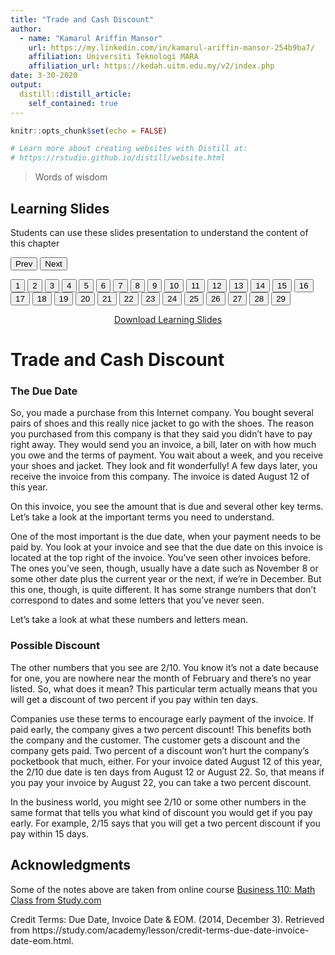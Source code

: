 ```yaml
---
title: "Trade and Cash Discount"
author: 
  - name: "Kamarul Ariffin Mansor"
    url: https://my.linkedin.com/in/kamarul-ariffin-mansor-254b9ba7/
    affiliation: Universiti Teknologi MARA
    affiliation_url: https://kedah.uitm.edu.my/v2/index.php
date: 3-30-2020
output: 
  distill::distill_article:
    self_contained: true
---
```


```r
knitr::opts_chunk$set(echo = FALSE)

# Learn more about creating websites with Distill at:
# https://rstudio.github.io/distill/website.html

```

> Words of wisdom  

<html>
<title>W3.CSS</title>
<meta name="viewport" content="width=device-width, initial-scale=1">
<link rel="stylesheet" href="https://www.w3schools.com/w3css/4/w3.css">
<style>
  .mySlides {display:none}
</style>
<body>
  
<div class="w3-container">
  <h2>Learning Slides</h2>
  <p>Students can use these slides presentation to understand the content of this chapter</p>
</div>
<div class="w3-content" style="max-width:800px">
  <img class="mySlides" src="images\tcd\Slide1.png" style="width:100%">
  <img class="mySlides" src="images\tcd\Slide2.png" style="width:100%">
  <img class="mySlides" src="images\tcd\Slide3.png" style="width:100%">
  <img class="mySlides" src="images\tcd\Slide4.png" style="width:100%">
  <img class="mySlides" src="images\tcd\Slide5.png" style="width:100%">
  <img class="mySlides" src="images\tcd\Slide6.png" style="width:100%">
  <img class="mySlides" src="images\tcd\Slide7.png" style="width:100%">
  <img class="mySlides" src="images\tcd\Slide8.png" style="width:100%">
  <img class="mySlides" src="images\tcd\Slide9.png" style="width:100%">
  <img class="mySlides" src="images\tcd\Slide10.png" style="width:100%">
  <img class="mySlides" src="images\tcd\Slide11.png" style="width:100%">
  <img class="mySlides" src="images\tcd\Slide12.png" style="width:100%">
  <img class="mySlides" src="images\tcd\Slide13.png" style="width:100%">
  <img class="mySlides" src="images\tcd\Slide14.png" style="width:100%">
  <img class="mySlides" src="images\tcd\Slide15.png" style="width:100%">
  <img class="mySlides" src="images\tcd\Slide16.png" style="width:100%">
  <img class="mySlides" src="images\tcd\Slide17.png" style="width:100%">
  <img class="mySlides" src="images\tcd\Slide18.png" style="width:100%">
  <img class="mySlides" src="images\tcd\Slide19.png" style="width:100%">
  <img class="mySlides" src="images\tcd\Slide20.png" style="width:100%">
  <img class="mySlides" src="images\tcd\Slide21.png" style="width:100%">
  <img class="mySlides" src="images\tcd\Slide22.png" style="width:100%">
  <img class="mySlides" src="images\tcd\Slide23.png" style="width:100%">
  <img class="mySlides" src="images\tcd\Slide24.png" style="width:100%">
  <img class="mySlides" src="images\tcd\Slide25.png" style="width:100%">
  <img class="mySlides" src="images\tcd\Slide26.png" style="width:100%">
  <img class="mySlides" src="images\tcd\Slide27.png" style="width:100%">
  <img class="mySlides" src="images\tcd\Slide28.png" style="width:100%">
  <img class="mySlides" src="images\tcd\Slide29.png" style="width:100%">
</div>
<div class="w3-center">
  <button class="w3-button w3-light-grey" onclick="plusDivs(-1)">Prev</button>
  <button class="w3-button w3-light-grey" onclick="plusDivs(1)">Next</button>
</div>
<div class="w3-center">
  <button class="w3-button demo" onclick="currentDiv(1)">1</button> 
  <button class="w3-button demo" onclick="currentDiv(2)">2</button> 
  <button class="w3-button demo" onclick="currentDiv(3)">3</button>
  <button class="w3-button demo" onclick="currentDiv(4)">4</button>
  <button class="w3-button demo" onclick="currentDiv(5)">5</button> 
  <button class="w3-button demo" onclick="currentDiv(6)">6</button> 
  <button class="w3-button demo" onclick="currentDiv(7)">7</button>
  <button class="w3-button demo" onclick="currentDiv(8)">8</button>
  <button class="w3-button demo" onclick="currentDiv(9)">9</button> 
  <button class="w3-button demo" onclick="currentDiv(10)">10</button> 
  <button class="w3-button demo" onclick="currentDiv(11)">11</button>
  <button class="w3-button demo" onclick="currentDiv(12)">12</button>
  <button class="w3-button demo" onclick="currentDiv(13)">13</button> 
  <button class="w3-button demo" onclick="currentDiv(14)">14</button> 
  <button class="w3-button demo" onclick="currentDiv(15)">15</button>
  <button class="w3-button demo" onclick="currentDiv(16)">16</button> 
  <button class="w3-button demo" onclick="currentDiv(17)">17</button>
  <button class="w3-button demo" onclick="currentDiv(18)">18</button>
  <button class="w3-button demo" onclick="currentDiv(19)">19</button>
  <button class="w3-button demo" onclick="currentDiv(10)">20</button> 
  <button class="w3-button demo" onclick="currentDiv(11)">21</button>
  <button class="w3-button demo" onclick="currentDiv(12)">22</button>
  <button class="w3-button demo" onclick="currentDiv(13)">23</button> 
  <button class="w3-button demo" onclick="currentDiv(14)">24</button> 
  <button class="w3-button demo" onclick="currentDiv(15)">25</button>
  <button class="w3-button demo" onclick="currentDiv(16)">26</button> 
  <button class="w3-button demo" onclick="currentDiv(17)">27</button>
  <button class="w3-button demo" onclick="currentDiv(18)">28</button>
  <button class="w3-button demo" onclick="currentDiv(19)">29</button>
</div>
  
<script>
var slideIndex = 1;
showDivs(slideIndex);

function plusDivs(n) {
  showDivs(slideIndex += n);
}

function currentDiv(n) {
  showDivs(slideIndex = n);
}

function showDivs(n) {
  var i;
  var x = document.getElementsByClassName("mySlides");
  var dots = document.getElementsByClassName("demo");
  if (n > x.length) {slideIndex = 1}    
  if (n < 1) {slideIndex = x.length}
  for (i = 0; i < x.length; i++) {
    x[i].style.display = "none";  
  }
  for (i = 0; i < dots.length; i++) {
    dots[i].className = dots[i].className.replace(" w3-red", "");
  }
  x[slideIndex-1].style.display = "block";  
  dots[slideIndex-1].className += " w3-red";
}
</script>
  
</body>
</html>  

<aside align="center">
[Download Learning Slides](files/slides/tcd.pdf)
</aside>  
  
# Trade and Cash Discount  

### The Due Date  
So, you made a purchase from this Internet company. You bought several pairs of shoes and this really nice jacket to go with the shoes. The reason you purchased from this company is that they said you didn't have to pay right away. They would send you an invoice, a bill, later on with how much you owe and the terms of payment. You wait about a week, and you receive your shoes and jacket. They look and fit wonderfully! A few days later, you receive the invoice from this company. The invoice is dated August 12 of this year.  

On this invoice, you see the amount that is due and several other key terms. Let's take a look at the important terms you need to understand.  

One of the most important is the due date, when your payment needs to be paid by. You look at your invoice and see that the due date on this invoice is located at the top right of the invoice. You've seen other invoices before. The ones you've seen, though, usually have a date such as November 8 or some other date plus the current year or the next, if we're in December. But this one, though, is quite different. It has some strange numbers that don't correspond to dates and some letters that you've never seen.  

Let's take a look at what these numbers and letters mean.  

### Possible Discount  
The other numbers that you see are 2/10. You know it's not a date because for one, you are nowhere near the month of February and there's no year listed. So, what does it mean? This particular term actually means that you will get a discount of two percent if you pay within ten days.  

Companies use these terms to encourage early payment of the invoice. If paid early, the company gives a two percent discount! This benefits both the company and the customer. The customer gets a discount and the company gets paid. Two percent of a discount won't hurt the company's pocketbook that much, either. For your invoice dated August 12 of this year, the 2/10 due date is ten days from August 12 or August 22. So, that means if you pay your invoice by August 22, you can take a two percent discount.  

In the business world, you might see 2/10 or some other numbers in the same format that tells you what kind of discount you would get if you pay early. For example, 2/15 says that you will get a two percent discount if you pay within 15 days.  


## Acknowledgments {.appendix}

Some of the notes above are taken from online course [Business 110: Math Class from Study.com](https://study.com/academy/course/business-math.html)  

Credit Terms: Due Date, Invoice Date & EOM. (2014, December 3). Retrieved from https://study.com/academy/lesson/credit-terms-due-date-invoice-date-eom.html.  